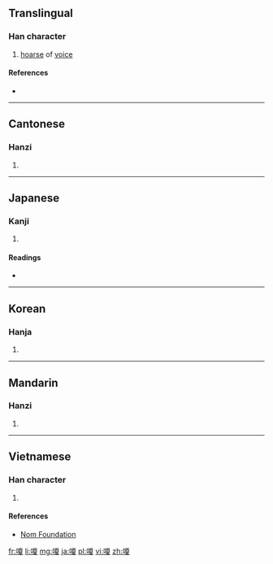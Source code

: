 ==Translingual==

===Han character===
{{Han char|rn=30|rad=口|as=10|sn=13|four=6104<sub>7</sub>|canj=口一山水 (RMUE)|ids=⿰[[口]][[夏]]}}

# [[hoarse]] of [[voice]]

====References====
* {{Han ref|kx=0201.340|dkj=04047|dj=0424.260|hdz=10666.090|uh=55C4|ud=21956|bh=DCD3|bd=56531}}

----

==Cantonese==

===Hanzi===
{{yue-hanzi|jyut=[[aa2]], [[saa3]]|y=a2, sa3}}

# {{defn|lang=yue|sort=口10}}

----

==Japanese==

===Kanji===
{{ja-kanji|grade=|rs=口10}}

# {{defn|lang=ja|sort=口10}}

====Readings====
* {{ja-readings|on=[[さ]] (sa)|kun=[[かれる]] (kareru)}}

----

==Korean==

===Hanja===
{{ko-hanja|hangeul=[[사]], [[애]]|rv=sa, ae|mr=sa, ae}}

# {{defn|lang=ko|sort=口10}}

----

==Mandarin==

===Hanzi===
{{cmn-hanzi|pin=[[á]] ([[a2]]), [[shà]] ([[sha4]])|wg=a<sup>2</sup>, sha<sup>4</sup>}}

# {{defn|lang=cmn|sort=口10}}

----

==Vietnamese==

===Han character===
{{vi-hantu|[[hạ]]|rs=口10}}

# {{defn|lang=vi|sort=口10}}

====References====
*[http://nomfoundation.org/common/nom_details.php?codepoint=55c4 Nom Foundation]

[[fr:嗄]]
[[li:嗄]]
[[mg:嗄]]
[[ja:嗄]]
[[pl:嗄]]
[[vi:嗄]]
[[zh:嗄]]